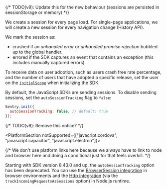 {/* TODO(v9): Update this for the new behaviour (sessions are persisted in sessionStorage or memory) */}

We create a session for every page load. For single-page applications, we will create a new session for every navigation change (History API).

We mark the session as:

- crashed if an _unhandled error_ or _unhandled promise rejection_ bubbled up to the global handler.
- errored if the SDK captures an event that contains an exception (this includes manually captured errors).

To receive data on user adoption, such as users crash free rate percentage, and the number of users that have adopted a specific release, set the user on the [`initialScope`](/platforms/javascript/configuration/options/#initial-scope) when initializing the SDK.

By default, the JavaScript SDKs are sending sessions. To disable sending sessions, set the `autoSessionTracking` flag to `false`:

```javascript
Sentry.init({
  autoSessionTracking: false, // default: true
});
```

{/* TODO(v9): Remove this notice? */}

<PlatformSection notSupported={["javacript.cordova", "javascript.capacitor", "javascript.electron"]}>

<Alert title="Deprecation Notice">

{/* We don't use platform links here because we always have to link to node and browser here and doing a conditional just for that feels overkill. */}

Starting with SDK version 8.43.0 and up, the `autoSessionTracking` option has been deprecated. You can use the [BrowserSession integration](/platforms/javascript/configuration/integrations/browsersession/) in browser environments and the [Http integration](/platforms/javascript/guides/node/configuration/integrations/http/) (via the `trackIncomingRequestsAsSessions` option) in Node.js runtime.

</Alert>

</PlatformSection>
